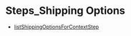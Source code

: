 
# Steps\_Shipping Options

- [listShippingOptionsForContextStep](../Steps_Shipping_Options/functions/core_flows.Shipping_Options.Steps_Shipping_Options.listShippingOptionsForContextStep/page.mdx)
